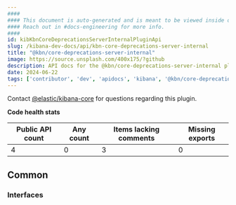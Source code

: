 ```yaml
---
####
#### This document is auto-generated and is meant to be viewed inside our experimental, new docs system.
#### Reach out in #docs-engineering for more info.
####
id: kibKbnCoreDeprecationsServerInternalPluginApi
slug: /kibana-dev-docs/api/kbn-core-deprecations-server-internal
title: "@kbn/core-deprecations-server-internal"
image: https://source.unsplash.com/400x175/?github
description: API docs for the @kbn/core-deprecations-server-internal plugin
date: 2024-06-22
tags: ['contributor', 'dev', 'apidocs', 'kibana', '@kbn/core-deprecations-server-internal']
---
```




Contact [@elastic/kibana-core](https://github.com/orgs/elastic/teams/kibana-core) for questions regarding this plugin.

**Code health stats**

| Public API count  | Any count | Items lacking comments | Missing exports |
|-------------------|-----------|------------------------|-----------------|
| 4 | 0 | 3 | 0 |

## Common

### Interfaces
<DocDefinitionList data={kbnCoreDeprecationsServerInternalObj.common.interfaces}/>

